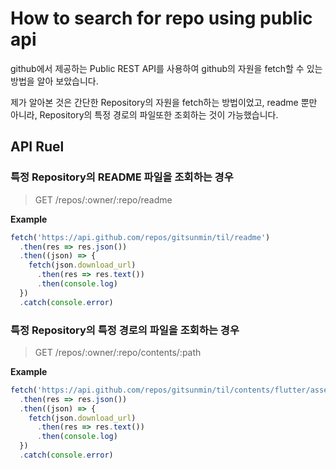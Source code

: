 # How to search for repo using public api

github에서 제공하는 Public REST API를 사용하여 github의 자원을 fetch할 수 있는 방법을 알아 보았습니다.

제가 알아본 것은 간단한 Repository의 자원을 fetch하는 방법이었고, readme 뿐만 아니라, Repository의 특정 경로의 파일또한 조회하는 것이 가능했습니다.

## API Ruel

### 특정 Repository의 README 파일을 조회하는 경우

> GET /repos/:owner/:repo/readme

**Example**
```ts
fetch('https://api.github.com/repos/gitsunmin/til/readme')
  .then(res => res.json())
  .then((json) => {
    fetch(json.download_url)
      .then(res => res.text())
      .then(console.log)
  })
  .catch(console.error)
```

### 특정 Repository의 특정 경로의 파일을 조회하는 경우

> GET /repos/:owner/:repo/contents/:path

**Example**
```ts
fetch('https://api.github.com/repos/gitsunmin/til/contents/flutter/assert.md')
  .then(res => res.json())
  .then((json) => {
    fetch(json.download_url)
      .then(res => res.text())
      .then(console.log)
  })
  .catch(console.error)
```

